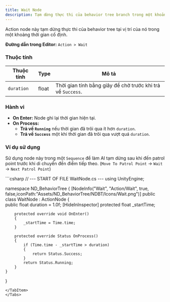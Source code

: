 ```yaml
---
title: Wait Node
description: Tạm dừng thực thi của behavior tree branch trong một khoảng thời gian được chỉ định.
---
```


Action node này tạm dừng thực thi của behavior tree tại vị trí của nó trong một khoảng thời gian cố định.

**Đường dẫn trong Editor:** `Action > Wait`

### Thuộc tính

| Thuộc tính | Type  | Mô tả                                                |
| ---------- | ----- | ---------------------------------------------------- |
| `duration` | float | Thời gian tính bằng giây để chờ trước khi trả về `Success`. |

### Hành vi

-   **On Enter:** Node ghi lại thời gian hiện tại.
-   **On Process:**
    -   **Trả về `Running`** nếu thời gian đã trôi qua ít hơn `duration`.
    -   **Trả về `Success`** một khi thời gian đã trôi qua vượt quá `duration`.

### Ví dụ sử dụng
Sử dụng node này trong một `Sequence` để làm AI tạm dừng sau khi đến patrol point trước khi di chuyển đến điểm tiếp theo. (`Move To Patrol Point` -> `Wait` -> `Next Patrol Point`)

<Tabs>
<TabItem label="C# Code">
```csharp
// --- START OF FILE WaitNode.cs ---
using UnityEngine;

namespace ND_BehaviorTree
{
    [NodeInfo("Wait", "Action/Wait", true, false,iconPath:"Assets/ND_BehaviorTree/NDBT/Icons/Wait.png")]
    public class WaitNode : ActionNode
    {   
        public float duration = 1.0f;
        [HideInInspector]
        protected float _startTime;

        protected override void OnEnter()
        {
            _startTime = Time.time;
        }

        protected override Status OnProcess()
        {
            if (Time.time - _startTime > duration)
            {   
                return Status.Success;
            }
            return Status.Running;
        }
    }
}
```
</TabItem>
</Tabs>